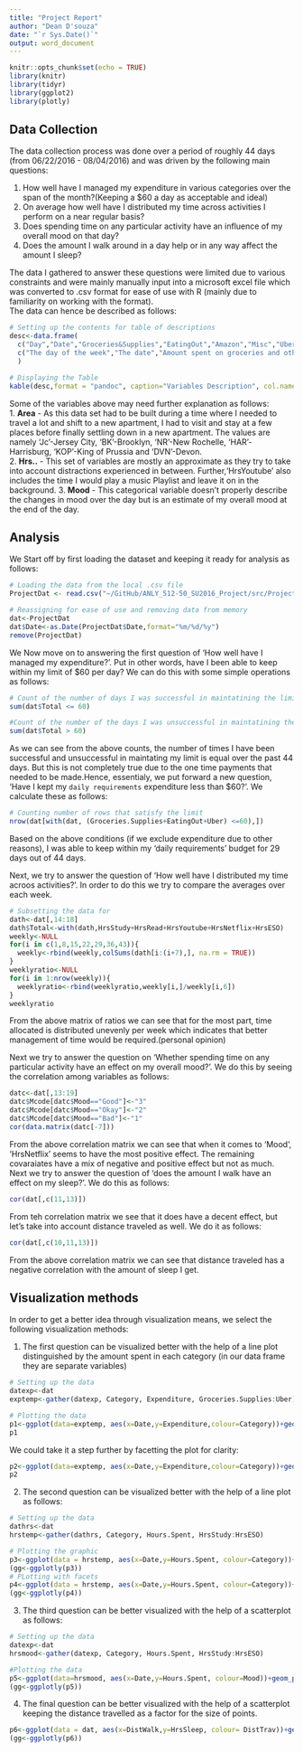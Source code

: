 ```yaml
---
title: "Project Report"
author: "Dean D'souza"
date: "`r Sys.Date()`"
output: word_document
---
```


```r
knitr::opts_chunk$set(echo = TRUE)
library(knitr)
library(tidyr)
library(ggplot2)
library(plotly)
```

## Data Collection  
  
  The data collection process was done over a period of roughly 44 days (from 06/22/2016 - 08/04/2016) and was driven by the following main questions:  
  
  1. How well have I managed my expenditure in various categories over the span of the month?(Keeping a $60 a day as acceptable and ideal)  
  2. On average how well have I distributed my time across activities I perform on a near regular basis?    
  3. Does spending time on any particular activity have an influence of my overall mood on that day?  
  4. Does the amount I walk around in a day help or in any way affect the amount I sleep?
  
  The data I gathered to answer these questions were limited due to various constraints and were mainly manually input into a microsoft excel file which was converted to .csv format for ease of use with R (mainly due to familiarity on working with the format).  
  The data can hence be described as follows:  
  
```r
# Setting up the contents for table of descriptions
desc<-data.frame(
  c("Day","Date","Groceries&Supplies","EatingOut","Amazon","Misc","Uber","OtherMOT","Total","DistTrav","DistWalk","Area","HrsSleep","HrsStudy","HrsRead","HrsYoutube","HrsNetflix","HrsESO","Mood"),
  c("The day of the week","The date","Amount spent on groceries and other supplies for the house","Amount spent on ordering from restaurants or on other items such as coffee","Amount spent on Amazon","Amount spent on other unrelated items that would normally be a one time purchase","Amount spent on Uber rides","Amount spent on other modes of transpot(mostly buses and NYC Subway)","Total Amount spent on that day","Distance traveled by modes of transport","Distance walked (leisurely or to stores and back)","Area I ended up at the end of the day","Hours of sleep I got (From the previous night to the current day)","Time spent studying (including coding and attending class, in hours)","Time spent reading (News, Papers,Reddit, etc., in hours)","Time spent watching videos on YouTube (in hours)","Time spent watching series or movies on Netflix (in hours)","Time spent on Elder Scrolls Online (in hours)","My overall mood on that day")
  )

# Displaying the Table
kable(desc,format = "pandoc", caption="Variables Description", col.names = c("Variable Name", "Description"), align = 'l')
``` 
  
  Some of the variables above may need further explanation as follows:  
  1. __Area__ - As this data set had to be built during a time where I needed to travel a lot and shift to a new apartment, I had to visit and stay at a few places before finally settling down in a new apartment. The values are namely 'Jc'-Jersey City, 'BK'-Brooklyn, 'NR'-New Rochelle, 'HAR'-Harrisburg, 'KOP'-King of Prussia and 'DVN'-Devon.  
  2. __Hrs..__ - This set of variables are mostly an approximate as they try to take into account distractions experienced in between. Further,'HrsYoutube' also includes the time I would play a music Playlist and leave it on in the background.
  3. __Mood__ - This categorical variable doesn't properly describe the changes in mood over the day but is an estimate of my overall mood at the end of the day.

## Analysis  
  
  We Start off by first loading the dataset and keeping it ready for analysis as follows:  
  
```r
# Loading the data from the local .csv file
ProjectDat <- read.csv("~/GitHub/ANLY_512-50_SU2016_Project/src/ProjectDat.csv")

# Reassigning for ease of use and removing data from memory
dat<-ProjectDat
dat$Date<-as.Date(ProjectDat$Date,format="%m/%d/%y")
remove(ProjectDat)
```
  
  We Now move on to answering the first question of 'How well have I managed my expenditure?'. Put in other words, have I been able to keep within my limit of $60 per day? We can do this with some simple operations as follows:
  
```r
# Count of the number of days I was successful in maintatining the limit
sum(dat$Total <= 60)

#Count of the number of the days I was unsuccessful in maintatining the limit
sum(dat$Total > 60)
```
  
  As we can see from the above counts, the number of times I have been successful and unsuccessful in maintating my limit is equal over the past 44 days. But this is not completely true due to the one time payments that needed to be made.Hence, essentialy, we put forward a new question, 'Have I kept my `daily requirements` expenditure less than $60?'. We calculate these as follows:

```r
# Counting number of rows that satisfy the limit
nrow(dat[with(dat, (Groceries.Supplies+EatingOut+Uber) <=60),])
```  
  
  Based on the above conditions (if we exclude expenditure due to other reasons), I was able to keep within my 'daily requirements' budget for 29 days out of 44 days.  
  
  Next, we try to answer the question of 'How well have I distributed my time acroos activities?'. In order to do this we try to compare the averages over each week.  

```r
# Subsetting the data for 
dath<-dat[,14:18]
dath$Total<-with(dath,HrsStudy+HrsRead+HrsYoutube+HrsNetflix+HrsESO)
weekly<-NULL
for(i in c(1,8,15,22,29,36,43)){
  weekly<-rbind(weekly,colSums(dath[i:(i+7),], na.rm = TRUE))
}
weeklyratio<-NULL
for(i in 1:nrow(weekly)){
  weeklyratio<-rbind(weeklyratio,weekly[i,]/weekly[i,6])
}
weeklyratio
```  
  
  From the above matrix of ratios we can see that for the most part, time allocated is distributed unevenly per week which indicates that better management of time would be required.(personal opinion)
  
  Next we try to answer the question on 'Whether spending time on any particular activity have an effect on my overall mood?'. We do this by seeing the correlation among variables as follows:  
  
```r
datc<-dat[,13:19]
datc$Mcode[datc$Mood=="Good"]<-"3"
datc$Mcode[datc$Mood=="Okay"]<-"2"
datc$Mcode[datc$Mood=="Bad"]<-"1"
cor(data.matrix(datc[-7]))
```  
  
  From the above correlation matrix we can see that when it comes to 'Mood', 'HrsNetflix' seems to have the most positive effect. The remaining covaraiates have a mix of negative and positive effect but not as much.  
  Next we try to answer the question of 'does the amount I walk have an effect on my sleep?'. We do this as follows:  
  
```r
cor(dat[,c(11,13)])
```  
  
  From teh correlation matrix we see that it does have a decent effect, but let's take into account distance traveled as well. We do it as follows:
  
```r
cor(dat[,c(10,11,13)])
```  
  
  From the above correlation matrix we can see that distance traveled has a negative correlation with the amount of sleep I get.  
  

## Visualization methods  
  
  In order to get a better idea through visualization means, we select the following visualization methods:
  
  1. The first question can be visualized better with the help of a line plot distinguished by the amount spent in each category (in our data frame they are separate variables)
  
```r
# Setting up the data
datexp<-dat
exptemp<-gather(datexp, Category, Expenditure, Groceries.Supplies:Uber)

# Plotting the data
p1<-ggplot(data=exptemp, aes(x=Date,y=Expenditure,colour=Category))+geom_line()
p1
```  
  
  We could take it a step further by facetting the plot for clarity:
  
```r
p2<-ggplot(data=exptemp, aes(x=Date,y=Expenditure,colour=Category))+geom_line()+facet_wrap(~Category, scales = "free")
p2
```

  2. The second question can be visualized better with the help of a line plot as follows:
  
```r
# Setting up the data
dathrs<-dat
hrstemp<-gather(dathrs, Category, Hours.Spent, HrsStudy:HrsESO)

# Plotting the graphic
p3<-ggplot(data = hrstemp, aes(x=Date,y=Hours.Spent, colour=Category))+geom_line()
(gg<-ggplotly(p3))
# PLotting with facets
p4<-ggplot(data = hrstemp, aes(x=Date,y=Hours.Spent, colour=Category))+geom_line()+facet_wrap(~Category, scales = "free")
(gg<-ggplotly(p4))
```

  3. The third question can be better visualized with the help of a scatterplot as follows:  
  
```r
# Setting up the data
datexp<-dat
hrsmood<-gather(datexp, Category, Hours.Spent, HrsStudy:HrsESO)

#Plotting the data
p5<-ggplot(data=hrsmood, aes(x=Date,y=Hours.Spent, colour=Mood))+geom_point(aes(text=paste("Category :",hrsmood$Category)))
(gg<-ggplotly(p5))
```  

  4. The final question can be better visualized with the help of a scatterplot keeping the distance travelled as a factor for the size of points.  
  
```r
p6<-ggplot(data = dat, aes(x=DistWalk,y=HrsSleep, colour= DistTrav))+geom_point(aes(text=paste("Day :",dat$Day)))+geom_smooth()
(gg<-ggplotly(p6))
```